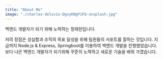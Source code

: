 ```yaml
---
title: "About Me"
image: "./charles-deluvio-DgoyKNgPiFQ-unsplash.jpg"
---
```



백엔드 개발자가 되기 위해 노력하는 정재헌입니다.

저의 장점은 성실함과 조직의 목표 달성을 위해 팀원들의 서포트를 잘하는 것입니다. 
지금까지 Node.js & Express, Springboot를 이용하여 백엔드 개발을 진행했었습니다.
보다 나은 백엔드 개발자가 되기위해 꾸준히 노력하고 새로운 기술을 배워 가겠습니다.